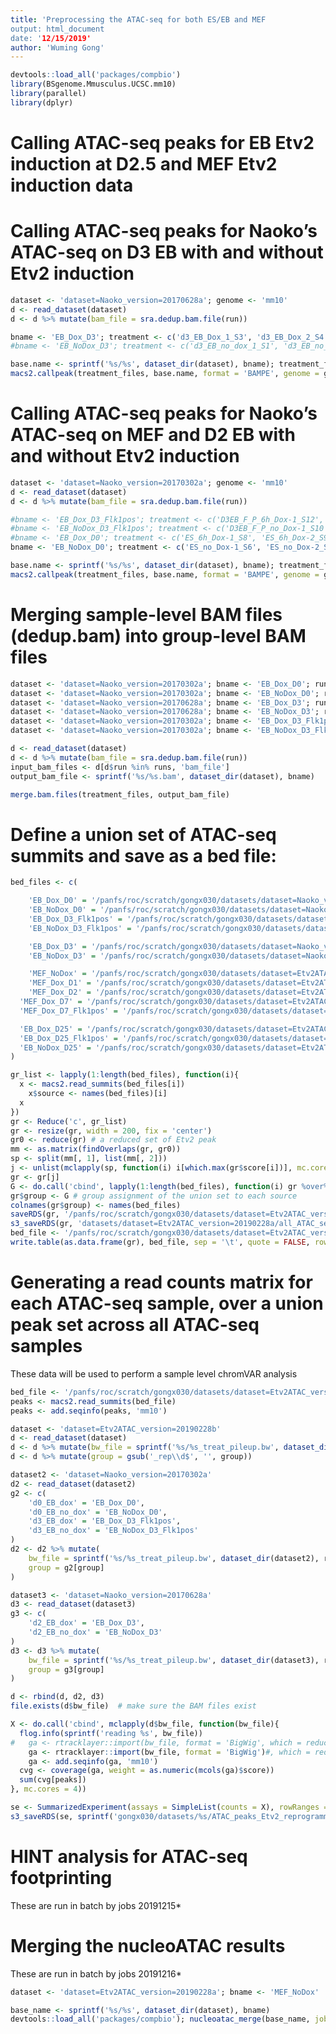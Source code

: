 ```yaml
---
title: 'Preprocessing the ATAC-seq for both ES/EB and MEF
output: html_document
date: '12/15/2019'
author: 'Wuming Gong'
---
```


```r
devtools::load_all('packages/compbio')
library(BSgenome.Mmusculus.UCSC.mm10)
library(parallel)
library(dplyr)
```

# Calling ATAC-seq peaks for EB Etv2 induction at D2.5 and MEF Etv2 induction data

# Calling ATAC-seq peaks for Naoko's ATAC-seq on D3 EB with and without Etv2 induction
```r
dataset <- 'dataset=Naoko_version=20170628a'; genome <- 'mm10'
d <- read_dataset(dataset)
d <- d %>% mutate(bam_file = sra.dedup.bam.file(run))

bname <- 'EB_Dox_D3'; treatment <- c('d3_EB_Dox_1_S3', 'd3_EB_Dox_2_S4')
#bname <- 'EB_NoDox_D3'; treatment <- c('d3_EB_no_dox_1_S1', 'd3_EB_no_dox_2_S2')

base.name <- sprintf('%s/%s', dataset_dir(dataset), bname); treatment_files <- d[d[, 'run'] %in% treatment, 'bam_file']
macs2.callpeak(treatment_files, base.name, format = 'BAMPE', genome = genome, broad = FALSE, qvalue.cutoff = 0.05, fold.change = FALSE, update = TRUE, call.summits = TRUE, shift = -100, extsize = 200)
```

# Calling ATAC-seq peaks for Naoko's ATAC-seq on MEF and D2 EB with and without Etv2 induction
```r
dataset <- 'dataset=Naoko_version=20170302a'; genome <- 'mm10'
d <- read_dataset(dataset)
d <- d %>% mutate(bam_file = sra.dedup.bam.file(run))

#bname <- 'EB_Dox_D3_Flk1pos'; treatment <- c('D3EB_F_P_6h_Dox-1_S12', 'D3EB_F_P_6h_Dox-2_S13')
#bname <- 'EB_NoDox_D3_Flk1pos'; treatment <- c('D3EB_F_P_no_Dox-1_S10', 'D3EB_F_P_no_Dox-2_S11')
#bname <- 'EB_Dox_D0'; treatment <- c('ES_6h_Dox-1_S8', 'ES_6h_Dox-2_S9')
bname <- 'EB_NoDox_D0'; treatment <- c('ES_no_Dox-1_S6', 'ES_no_Dox-2_S7')

base.name <- sprintf('%s/%s', dataset_dir(dataset), bname); treatment_files <- d[d[, 'run'] %in% treatment, 'bam_file']
macs2.callpeak(treatment_files, base.name, format = 'BAMPE', genome = genome, broad = FALSE, qvalue.cutoff = 0.05, fold.change = FALSE, update = TRUE, call.summits = TRUE, shift = -100, extsize = 200)
```

# Merging sample-level BAM files (dedup.bam) into group-level BAM files
```r
dataset <- 'dataset=Naoko_version=20170302a'; bname <- 'EB_Dox_D0'; runs <- c('ES_6h_Dox-1_S8', 'ES_6h_Dox-2_S9')
dataset <- 'dataset=Naoko_version=20170302a'; bname <- 'EB_NoDox_D0'; runs <- c('ES_no_Dox-1_S6', 'ES_no_Dox-2_S7')
dataset <- 'dataset=Naoko_version=20170628a'; bname <- 'EB_Dox_D3'; runs <- c('d3_EB_Dox_1_S3', 'd3_EB_Dox_2_S4')
dataset <- 'dataset=Naoko_version=20170628a'; bname <- 'EB_NoDox_D3'; runs <- c('d3_EB_no_dox_1_S1', 'd3_EB_no_dox_2_S2')
dataset <- 'dataset=Naoko_version=20170302a'; bname <- 'EB_Dox_D3_Flk1pos'; runs <- c('D3EB_F_P_6h_Dox-1_S12', 'D3EB_F_P_6h_Dox-2_S13')
dataset <- 'dataset=Naoko_version=20170302a'; bname <- 'EB_NoDox_D3_Flk1pos'; runs <- c('D3EB_F_P_no_Dox-1_S10', 'D3EB_F_P_no_Dox-2_S11')

d <- read_dataset(dataset)
d <- d %>% mutate(bam_file = sra.dedup.bam.file(run))
input_bam_files <- d[d$run %in% runs, 'bam_file']
output_bam_file <- sprintf('%s/%s.bam', dataset_dir(dataset), bname)

merge.bam.files(treatment_files, output_bam_file)
```

# Define a union set of ATAC-seq summits and save as a bed file:
```r
bed_files <- c(

	'EB_Dox_D0' = '/panfs/roc/scratch/gongx030/datasets/dataset=Naoko_version=20170302a/EB_Dox_D0_summits.bed',
	'EB_NoDox_D0' = '/panfs/roc/scratch/gongx030/datasets/dataset=Naoko_version=20170302a/EB_NoDox_D0_summits.bed',
	'EB_Dox_D3_Flk1pos' = '/panfs/roc/scratch/gongx030/datasets/dataset=Naoko_version=20170302a/EB_Dox_D3_Flk1pos_summits.bed',
	'EB_NoDox_D3_Flk1pos' = '/panfs/roc/scratch/gongx030/datasets/dataset=Naoko_version=20170302a/EB_NoDox_D3_Flk1pos_summits.bed',

	'EB_Dox_D3' = '/panfs/roc/scratch/gongx030/datasets/dataset=Naoko_version=20170628a/EB_Dox_D3_summits.bed',
	'EB_NoDox_D3' = '/panfs/roc/scratch/gongx030/datasets/dataset=Naoko_version=20170628a/EB_NoDox_D3_summits.bed',

	'MEF_NoDox' = '/panfs/roc/scratch/gongx030/datasets/dataset=Etv2ATAC_version=20190228a/MEF_NoDox_summits.bed',
	'MEF_Dox_D1' = '/panfs/roc/scratch/gongx030/datasets/dataset=Etv2ATAC_version=20190228a/MEF_Dox_D1_summits.bed',
	'MEF_Dox_D2' = '/panfs/roc/scratch/gongx030/datasets/dataset=Etv2ATAC_version=20190228a/MEF_Dox_D2_summits.bed',
  'MEF_Dox_D7' = '/panfs/roc/scratch/gongx030/datasets/dataset=Etv2ATAC_version=20190228a/MEF_Dox_D7_summits.bed',
  'MEF_Dox_D7_Flk1pos' = '/panfs/roc/scratch/gongx030/datasets/dataset=Etv2ATAC_version=20190228a/MEF_Dox_D7_Flk1pos_summits.bed',

  'EB_Dox_D25' = '/panfs/roc/scratch/gongx030/datasets/dataset=Etv2ATAC_version=20190228a/EB_Dox_D25_summits.bed',
  'EB_Dox_D25_Flk1pos' = '/panfs/roc/scratch/gongx030/datasets/dataset=Etv2ATAC_version=20190228a/EB_Dox_D25_Flk1pos_summits.bed',
  'EB_NoDox_D25' = '/panfs/roc/scratch/gongx030/datasets/dataset=Etv2ATAC_version=20190228a/EB_NoDox_D25_summits.bed'
)

gr_list <- lapply(1:length(bed_files), function(i){
  x <- macs2.read_summits(bed_files[i])
	x$source <- names(bed_files)[i]
  x
})
gr <- Reduce('c', gr_list)
gr <- resize(gr, width = 200, fix = 'center')
gr0 <- reduce(gr) # a reduced set of Etv2 peak
mm <- as.matrix(findOverlaps(gr, gr0))
sp <- split(mm[, 1], list(mm[, 2]))
j <- unlist(mclapply(sp, function(i) i[which.max(gr$score[i])], mc.cores = 4))
gr <- gr[j]
G <- do.call('cbind', lapply(1:length(bed_files), function(i) gr %over% gr_list[[i]]))
gr$group <- G # group assignment of the union set to each source
colnames(gr$group) <- names(bed_files)
saveRDS(gr, '/panfs/roc/scratch/gongx030/datasets/dataset=Etv2ATAC_version=20190228a/all_ATAC_seq_peaks.rds')
s3_saveRDS(gr, 'datasets/dataset=Etv2ATAC_version=20190228a/all_ATAC_seq_peaks.rds')
bed_file <- '/panfs/roc/scratch/gongx030/datasets/dataset=Etv2ATAC_version=20190228a/all_ATAC_seq_peaks.bed'
write.table(as.data.frame(gr), bed_file, sep = '\t', quote = FALSE, row.names = FALSE, col.names = FALSE)
```

# Generating a read counts matrix for each ATAC-seq sample, over a union peak set across all ATAC-seq samples
These data will be used to perform a sample level chromVAR analysis
```r
bed_file <- '/panfs/roc/scratch/gongx030/datasets/dataset=Etv2ATAC_version=20190228b/all_ATAC_seq_peaks.bed'
peaks <- macs2.read_summits(bed_file)
peaks <- add.seqinfo(peaks, 'mm10')

dataset <- 'dataset=Etv2ATAC_version=20190228b'
d <- read_dataset(dataset)
d <- d %>% mutate(bw_file = sprintf('%s/%s_treat_pileup.bw', dataset_dir(dataset), group))
d <- d %>% mutate(group = gsub('_rep\\d$', '', group))

dataset2 <- 'dataset=Naoko_version=20170302a'
d2 <- read_dataset(dataset2)
g2 <- c(
	'd0_EB_dox' = 'EB_Dox_D0',
	'd0_EB_no_dox' = 'EB_NoDox_D0',
	'd3_EB_dox' = 'EB_Dox_D3_Flk1pos',
	'd3_EB_no_dox' = 'EB_NoDox_D3_Flk1pos'
)
d2 <- d2 %>% mutate(
	bw_file = sprintf('%s/%s_treat_pileup.bw', dataset_dir(dataset2), run),
	group = g2[group]
)

dataset3 <- 'dataset=Naoko_version=20170628a'
d3 <- read_dataset(dataset3)
g3 <- c(
	'd2_EB_dox' = 'EB_Dox_D3',
	'd2_EB_no_dox' = 'EB_NoDox_D3'
)
d3 <- d3 %>% mutate(
	bw_file = sprintf('%s/%s_treat_pileup.bw', dataset_dir(dataset3), run),
	group = g3[group]
)

d <- rbind(d, d2, d3)
file.exists(d$bw_file)	# make sure the BAM files exist

X <- do.call('cbind', mclapply(d$bw_file, function(bw_file){
  flog.info(sprintf('reading %s', bw_file))
#	ga <- rtracklayer::import(bw_file, format = 'BigWig', which = reduce(peaks))
	ga <- rtracklayer::import(bw_file, format = 'BigWig')#, which = reduce(peaks))
	ga <- add.seqinfo(ga, 'mm10')
  cvg <- coverage(ga, weight = as.numeric(mcols(ga)$score))
  sum(cvg[peaks])
}, mc.cores = 4))

se <- SummarizedExperiment(assays = SimpleList(counts = X), rowRanges = peaks, colData = d)
s3_saveRDS(se, sprintf('gongx030/datasets/%s/ATAC_peaks_Etv2_reprogramming.rds', dataset))

```

# HINT analysis for ATAC-seq footprinting
These are run in batch by jobs 20191215*


# Merging the nucleoATAC results
These are run in batch by jobs 20191216*
```r

dataset <- 'dataset=Etv2ATAC_version=20190228a'; bname <- 'MEF_NoDox'

base_name <- sprintf('%s/%s', dataset_dir(dataset), bname)
devtools::load_all('packages/compbio'); nucleoatac_merge(base_name, job = '20191215', genome = BSgenome.Mmusculus.UCSC.mm10)

```

